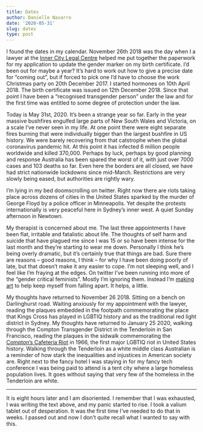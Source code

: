 ```yaml
---
title: Dates
author: Danielle Navarro
date: '2020-05-31'
slug: dates
type: post
---
```


I found the dates in my calendar. November 26th 2018 was the day when I a lawyer at the [Inner City Legal Centre](https://www.iclc.org.au/) helped me put together the paperwork for my application to update the gender marker on my birth certificate. I'd been out for maybe a year? It's hard to work out how to give a precise date for "coming out", but if forced to pick one I'd have to choose the work Christmas party on 20th December 2017. I started hormones on  10th April 2018. The birth certificate was issued on 12th December 2018. Since that point I have been a "recognised transgender person" under the law and for the first time was entitled to some degree of protection under the law.

Today is May 31st, 2020. It's been a strange year so far. Early in the year massive bushfires engulfed large parts of New South Wales and Victoria, on a scale I've never seen in my life. At one point there were eight separate fires burning that were individually bigger than the largest bushfire in US history. We were barely recovering from that catstrophe when the global coronavirus pandemic hit. At this point it has infected 6 million people worldwide and killed 370,000. Perhaps by luck, perhaps by good planning and response Australia has been spared the worst of it, with just over 7000 cases and 103 deaths so far. Even here the borders are all closed, we have had strict nationwide lockdowns since mid-March. Restrictions are very slowly being eased, but authorities are rightly wary. 

I'm lying in my bed doomscrolling on twitter. Right now there are riots taking place across dozens of cities in the United States sparked by the murder of George Floyd by a police officer in Minneapolis. Yet despite the protests internationally is very peaceful here in Sydney's inner west. A quiet Sunday afternoon in Newtown. 

My therapist is concerned about me. The last three appointments I have been flat, irritable and fatalistic about life. The thoughts of self harm and suicide that have plagued me since I was 15 or so have been intense for the last month and they're starting to wear me down. Personally I think he's being overly dramatic, but it's certainly true that things are bad. Sure there are reasons -- good reasons, I think -- for why I have been doing poorly of late, but that doesn't make it any easier to cope. I'm not sleeping well, and I feel like I'm fraying at the edges. On twitter I've been running into more of the "gender critical feminists". Mostly I'm ignoring them. Instead I'm [making art](https://art.djnavarro.net) to help keep myself from falling apart. It helps, a little. 

My thoughts have returned to November 26 2018. Sitting on a bench on Darlinghurst road. Waiting anxiously for my appointment with the lawyer, reading the plaques embedded in the footpath commemorating the place that Kings Cross has played in LGBTIQ history and as the traditional red light district in Sydney. My thoughts have returned to January 25 2020, walking through the Compton Transgender District in the Tenderloin in San Francisco, reading the plaques in the sidwalk commemorating the [Compton's Cafeteria Riot](https://en.wikipedia.org/wiki/Compton%27s_Cafeteria_riot) in 1966, the first major LGBTIQ riot in United States history. Walking through the Tenderloin as a white middle class Australian is a reminder of how stark the inequalities and injustices in American society are. Right next to the fancy hotel I was staying in for my fancy tech conference I was being paid to attend is a tent city where a large homeless population lives. It goes without saying that very few of the homeless in the Tenderloin are white. 

---

It is eight hours later and I am disoriented. I remember that I was exhausted, I was writing the text above, and my panic started to rise. I took a valium tablet out of desperation. It was the first time I've needed to do that in weeks. I passed out and now I don't quite recall what I wanted to say with this.


